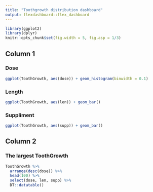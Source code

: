 ```yaml
---
title: "Toothgrowth distribution dashboard"
output: flexdashboard::flex_dashboard
---
```


```r
library(ggplot2)
library(dplyr)
knitr::opts_chunk$set(fig.width = 5, fig.asp = 1/3)
```

## Column 1

### Dose

```r
ggplot(ToothGrowth, aes(dose)) + geom_histogram(binwidth = 0.1)
```

### Length

```r
ggplot(ToothGrowth, aes(len)) + geom_bar()
```

### Suppliment

```r
ggplot(ToothGrowth, aes(supp)) + geom_bar()
```

## Column 2

### The largest ToothGrowth

```r
ToothGrowth %>% 
  arrange(desc(dose)) %>% 
  head(100) %>% 
  select(dose, len, supp) %>% 
  DT::datatable()
```